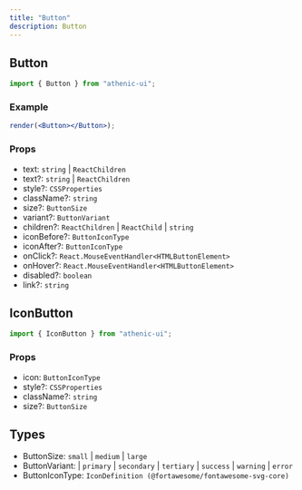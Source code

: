 ```yaml
---
title: "Button"
description: Button
---
```


## Button

```js
import { Button } from "athenic-ui";
```

### Example

```jsx live=true
render(<Button></Button>);
```

### Props

- text: `string` | `ReactChildren`
- text?: `string` | `ReactChildren`
- style?: `CSSProperties`
- className?: `string`
- size?: `ButtonSize`
- variant?: `ButtonVariant`
- children?: `ReactChildren` | `ReactChild` | `string`
- iconBefore?: `ButtonIconType`
- iconAfter?: `ButtonIconType`
- onClick?: `React.MouseEventHandler<HTMLButtonElement>`
- onHover?: `React.MouseEventHandler<HTMLButtonElement>`
- disabled?: `boolean`
- link?: `string`

## IconButton

```js
import { IconButton } from "athenic-ui";
```

### Props

- icon: `ButtonIconType`
- style?: `CSSProperties`
- className?: `string`
- size?: `ButtonSize`

## Types

- ButtonSize: `small` | `medium` | `large`
- ButtonVariant:
  | `primary`
  | `secondary`
  | `tertiary`
  | `success`
  | `warning`
  | `error`
- ButtonIconType: `IconDefinition (@fortawesome/fontawesome-svg-core)`

